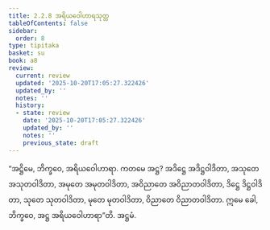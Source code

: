 ```yaml
---
title: 2.2.8 အရိယဝေါဟာရသုတ္တ
tableOfContents: false
sidebar:
  order: 8
type: tipitaka
basket: su
book: a8
review:
  current: review
  updated: '2025-10-20T17:05:27.322426'
  updated_by: ''
  notes: ''
  history:
  - state: review
    date: '2025-10-20T17:05:27.322426'
    updated_by: ''
    notes: ''
    previous_state: draft
---
```



<DynamicBreadcrumb />


<ReviewStatus review={frontmatter.review} showDetails={true} />

<HypothesisAnnotation frontmatter={frontmatter} />

<Division number="68" book="a8" e="ch" v="17" p="127">

<Paragraph number="683" book="a8">
“အဋ္ဌိမေ, ဘိက္ခဝေ, အရိယဝေါဟာရာ. ကတမေ အဋ္ဌ? အဒိဋ္ဌေ အဒိဋ္ဌဝါဒိတာ, အသုတေ အသုတဝါဒိတာ, အမုတေ အမုတဝါဒိတာ, အဝိညာတေ အဝိညာတဝါဒိတာ, ဒိဋ္ဌေ ဒိဋ္ဌဝါဒိတာ, သုတေ သုတဝါဒိတာ, မုတေ မုတဝါဒိတာ, ဝိညာတေ ဝိညာတဝါဒိတာ. ဣမေ ခေါ, ဘိက္ခဝေ, အဋ္ဌ အရိယဝေါဟာရာ”တိ.

</Paragraph>
</Division>

<Paragraph number="684" type="center" book="a8">
အဋ္ဌမံ.
</Paragraph>